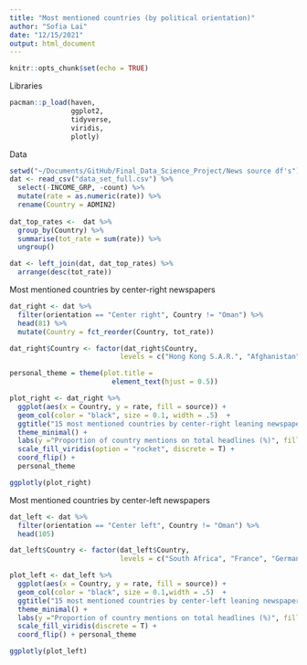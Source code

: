 ```yaml
---
title: "Most mentioned countries (by political orientation)"
author: "Sofia Lai"
date: "12/15/2021"
output: html_document
---
```


```r
knitr::opts_chunk$set(echo = TRUE)
```

Libraries 
```r
pacman::p_load(haven,
               ggplot2,
               tidyverse,
               viridis, 
               plotly)
```

Data
```r
setwd("~/Documents/GitHub/Final_Data_Science_Project/News source df's")
dat <- read_csv("data_set_full.csv") %>%  
  select(-INCOME_GRP, -count) %>% 
  mutate(rate = as.numeric(rate)) %>% 
  rename(Country = ADMIN2) 
  
dat_top_rates <-  dat %>% 
  group_by(Country) %>% 
  summarise(tot_rate = sum(rate)) %>% 
  ungroup()

dat <- left_join(dat, dat_top_rates) %>% 
  arrange(desc(tot_rate)) 
```

Most mentioned countries by center-right newspapers 
```r
dat_right <- dat %>% 
  filter(orientation == "Center right", Country != "Oman") %>% 
  head(81) %>% 
  mutate(Country = fct_reorder(Country, tot_rate)) 

dat_right$Country <- factor(dat_right$Country,
                           levels = c("Hong Kong S.A.R.", "Afghanistan", "France", "Germany", "South Africa", "Japan", "Democratic Republic of the Congo", "Italy", "United States of America", "Russia", "China", "Iran", "Australia", "India", "United Kingdom"))

personal_theme = theme(plot.title =
                         element_text(hjust = 0.5))

plot_right <- dat_right %>% 
  ggplot(aes(x = Country, y = rate, fill = source)) + 
  geom_col(color = "black", size = 0.1, width = .5)  +
  ggtitle("15 most mentioned countries by center-right leaning newspapers") +
  theme_minimal() +
  labs(y ="Proportion of country mentions on total headlines (%)", fill = "Source") + 
  scale_fill_viridis(option = "rocket", discrete = T) + 
  coord_flip() + 
  personal_theme 

ggplotly(plot_right)

```
Most mentioned countries by center-left newspapers 
```r

dat_left <- dat %>% 
  filter(orientation == "Center left", Country != "Oman") %>% 
  head(105) 

dat_left$Country <- factor(dat_left$Country,
                           levels = c("South Africa", "France", "Germany", "Democratic Republic of the Congo", "Australia", "Japan", "India", "Afghanistan", "Italy", "Russia", "United States of America","Iran", "Hong Kong S.A.R.", "China", "United Kingdom"))

plot_left <- dat_left %>% 
  ggplot(aes(x = Country, y = rate, fill = source)) + 
  geom_col(color = "black", size = 0.1,width = .5)  +
  ggtitle("15 most mentioned countries by center-left leaning newspapers") +
  theme_minimal() +
  labs(y ="Proportion of country mentions on total headlines (%)", fill = "Source") +
  scale_fill_viridis(discrete = T) +
  coord_flip() + personal_theme

ggplotly(plot_left)

```


